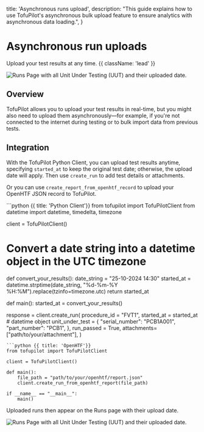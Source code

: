   title: 'Asynchronous runs upload',
  description:
    "This guide explains how to use TofuPilot's asynchronous bulk upload feature to ensure analytics with asynchronous data loading.",
}

# Asynchronous run uploads
Upload your test results at any time. {{ className: 'lead' }}

<Image
  src="/asynchronous-uploads.png"
  alt="Runs Page with all Unit Under Testing (UUT) and their uploaded date."
/>


## Overview
TofuPilot allows you to upload your test results in real-time, but you might also need to upload them asynchronously—for example, if you're not connected to the internet during testing or to bulk import data from previous tests.


## Integration
With the TofuPilot Python Client, you can upload test results anytime, specifying `started_at` to keep the original test date; otherwise, the upload date will apply. Then use `create_run` to add test details or attachments.

Or you can use `create_report_from_openhtf_record` to upload your OpenHTF JSON record to TofuPilot.

<CodeGroup>
```python {{ title: 'Python Client'}}
from tofupilot import TofuPilotClient
from datetime import datetime, timedelta, timezone

client = TofuPilotClient()

# Convert a date string into a datetime object in the UTC timezone
def convert_your_results():
  date_string = "25-10-2024 14:30"
  started_at = datetime.strptime(date_string, "%d-%m-%Y %H:%M").replace(tzinfo=timezone.utc)
  return started_at

def main():
  started_at = convert_your_results()

  response = client.create_run(
    procedure_id = "FVT1",
    started_at = started_at # datetime object
    unit_under_test = {
      "serial_number": "PCB1A001",
      "part_number": "PCB1",
    },
    run_passed = True,
    attachments=["path/to/your/attachment"],
  )
```
```python {{ title: 'OpenHTF'}}
from tofupilot import TofuPilotClient

client = TofuPilotClient()

def main():
    file_path = "path/to/your/openhtf/report.json"
    client.create_run_from_openhtf_report(file_path)

if __name__ == "__main__":
    main()
```
</CodeGroup>
Uploaded runs then appear on the Runs page with their upload date.

<Image
  src="/asynchronous-page-runs.png"
  alt="Runs Page with all Unit Under Testing (UUT) and their uploaded date."
/>
